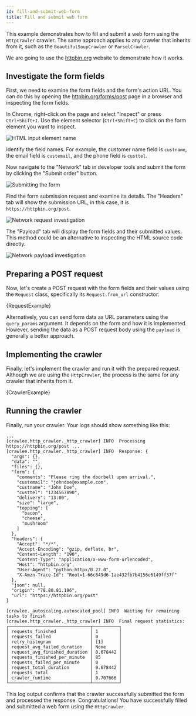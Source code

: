 ```yaml
---
id: fill-and-submit-web-form
title: Fill and submit web form
---
```




This example demonstrates how to fill and submit a web form using the <ApiLink to="class/HttpCrawler">`HttpCrawler`</ApiLink> crawler. The same approach applies to any crawler that inherits from it, such as the <ApiLink to="class/BeautifulSoupCrawler">`BeautifulSoupCrawler`</ApiLink> or <ApiLink to="class/ParselCrawler">`ParselCrawler`</ApiLink>.

We are going to use the [httpbin.org](https://httpbin.org) website to demonstrate how it works.

## Investigate the form fields

First, we need to examine the form fields and the form's action URL. You can do this by opening the [httpbin.org/forms/post](https://httpbin.org/forms/post) page in a browser and inspecting the form fields.

In Chrome, right-click on the page and select "Inspect" or press `Ctrl+Shift+I`.
Use the element selector (`Ctrl+Shift+C`) to click on the form element you want to inspect.

![HTML input element name](/img/fill-and-submit-web-form/00.jpg 'HTML input element name.')

Identify the field names. For example, the customer name field is `custname`, the email field is `custemail`, and the phone field is `custtel`.

Now navigate to the "Network" tab in developer tools and submit the form by clicking the "Submit order" button.

![Submitting the form](/img/fill-and-submit-web-form/01.jpg 'Submitting the form.')

Find the form submission request and examine its details. The "Headers" tab will show the submission URL, in this case, it is `https://httpbin.org/post`.

![Network request investigation](/img/fill-and-submit-web-form/02.jpg 'Network request investigation.')

The "Payload" tab will display the form fields and their submitted values. This method could be an alternative to inspecting the HTML source code directly.

![Network payload investigation](/img/fill-and-submit-web-form/03.jpg 'Network payload investigation.')

## Preparing a POST request

Now, let's create a POST request with the form fields and their values using the <ApiLink to="class/Request">`Request`</ApiLink> class, specifically its <ApiLink to="class/Request#from_url">`Request.from_url`</ApiLink> constructor:

<CodeBlock className="language-python">
    {RequestExample}
</CodeBlock>

Alternatively, you can send form data as URL parameters using the `query_params` argument. It depends on the form and how it is implemented. However, sending the data as a POST request body using the `payload` is generally a better approach.

## Implementing the crawler

Finally, let's implement the crawler and run it with the prepared request. Although we are using the <ApiLink to="class/HttpCrawler">`HttpCrawler`</ApiLink>, the process is the same for any crawler that inherits from it.

<CodeBlock className="language-python">
    {CrawlerExample}
</CodeBlock>

## Running the crawler

Finally, run your crawler. Your logs should show something like this:

```plaintext
...
[crawlee.http_crawler._http_crawler] INFO  Processing https://httpbin.org/post ...
[crawlee.http_crawler._http_crawler] INFO  Response: {
  "args": {},
  "data": "",
  "files": {},
  "form": {
    "comments": "Please ring the doorbell upon arrival.",
    "custemail": "johndoe@example.com",
    "custname": "John Doe",
    "custtel": "1234567890",
    "delivery": "13:00",
    "size": "large",
    "topping": [
      "bacon",
      "cheese",
      "mushroom"
    ]
  },
  "headers": {
    "Accept": "*/*",
    "Accept-Encoding": "gzip, deflate, br",
    "Content-Length": "190",
    "Content-Type": "application/x-www-form-urlencoded",
    "Host": "httpbin.org",
    "User-Agent": "python-httpx/0.27.0",
    "X-Amzn-Trace-Id": "Root=1-66c849d6-1ae432fb7b4156e6149ff37f"
  },
  "json": null,
  "origin": "78.80.81.196",
  "url": "https://httpbin.org/post"
}

[crawlee._autoscaling.autoscaled_pool] INFO  Waiting for remaining tasks to finish
[crawlee.http_crawler._http_crawler] INFO  Final request statistics:
┌───────────────────────────────┬──────────┐
│ requests_finished             │ 1        │
│ requests_failed               │ 0        │
│ retry_histogram               │ [1]      │
│ request_avg_failed_duration   │ None     │
│ request_avg_finished_duration │ 0.678442 │
│ requests_finished_per_minute  │ 85       │
│ requests_failed_per_minute    │ 0        │
│ request_total_duration        │ 0.678442 │
│ requests_total                │ 1        │
│ crawler_runtime               │ 0.707666 │
└───────────────────────────────┴──────────┘
```

This log output confirms that the crawler successfully submitted the form and processed the response. Congratulations! You have successfully filled and submitted a web form using the <ApiLink to="class/HttpCrawler">`HttpCrawler`</ApiLink>.
